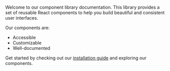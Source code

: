 

Welcome to our component library documentation. This library provides a set of reusable React components to help you build beautiful and consistent user interfaces.

Our components are:

- Accessible
- Customizable
- Well-documented

Get started by checking out our [installation guide](/installation) and exploring our components.